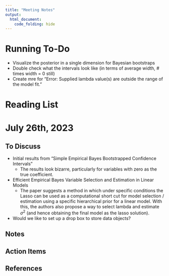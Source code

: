 ```yaml
---
title: "Meeting Notes"
output:
  html_document:
    code_folding: hide
---
```


# Running To-Do

- Visualize the posterior in a single dimension for Bayesian bootstraps
- Double check what the intervals look like (in terms of average width, # times width = 0 still)
- Create mre for "Error: Supplied lambda value(s) are outside the range of the model fit."

# Reading List

# July 26th, 2023

## To Discuss

- Initial results from "Simple Empirical Bayes Bootstrapped Confidence Intervals"
  - The results look bizarre, particularly for variables with zero as the true coefficient.
- Efficient Empirical Bayes Variable Selection and Estimation in Linear Models
  - The paper suggests a method in which under specific conditions the Lasso can be used as a computational short cut for model selection / estimation using a specific hierarchical prior for a linear model. With this, the authors also propose a way to select lambda and estimate $\sigma^2$ (and hence obtaining the final model as the lasso solution).
- Would we like to set up a drop box to store data objects?

## Notes

## Action Items

## References
